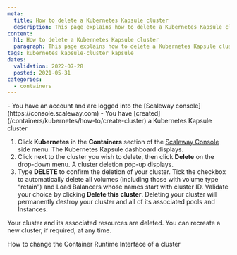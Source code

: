 ```yaml
---
meta:
  title: How to delete a Kubernetes Kapsule cluster
  description: This page explains how to delete a Kubernetes Kapsule cluster
content:
  h1: How to delete a Kubernetes Kapsule cluster
  paragraph: This page explains how to delete a Kubernetes Kapsule cluster
tags: kubernetes kapsule-cluster kapsule 
dates:
  validation: 2022-07-28
  posted: 2021-05-31
categories:
  - containers
---
```


<Macro id="iam-requirements" />

<Message type="requirement">
  - You have an account and are logged into the [Scaleway console](https://console.scaleway.com) 
  - You have [created](/containers/kubernetes/how-to/create-cluster) a Kubernetes Kapsule cluster
</Message>

1. Click **Kubernetes** in the **Containers** section of the [Scaleway Console](https://console.scaleway.com) side menu. The Kubernetes Kapsule dashboard displays.
2. Click <Icon name="more" /> next to the cluster you wish to delete, then click **Delete** on the drop-down menu. A cluster deletion pop-up displays. 
    <Lightbox src="scaleway-kapsule_cluster_menu.webp" alt="" />
3. Type **DELETE** to confirm the deletion of your cluster. Tick the checkbox to automatically delete all volumes (including those with volume type “retain”) and Load Balancers whose names start with cluster ID. Validate your choice by clicking **Delete this cluster**. 
    <Message type="important">
      Deleting your cluster will permanently destroy your cluster and all of its associated pools and Instances.
    </Message>

Your cluster and its associated resources are deleted. You can recreate a new cluster, if required, at any time.


<Navigation title="See Also">
  <PreviousButton to="/containers/kubernetes/how-to/change-container-runtime-interface/">How to change the Container Runtime Interface of a cluster</PreviousButton>
</Navigation>
